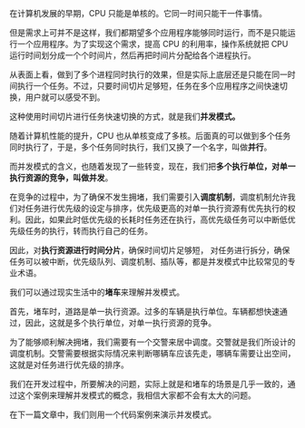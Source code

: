 在计算机发展的早期，CPU 只能是单核的。它同一时间只能干一件事情。

但是需求上可并不是这样，我们都期望多个应用程序能够同时运行，而不是只能运行一个应用程序。为了实现这个需求，提高 CPU 的利用率，操作系统就把 CPU 运行时间划分成一个个时间片，然后再把时间片分配给各个进程执行。

从表面上看，做到了多个进程同时执行的效果，但是实际上底层还是只能在同一时间执行一个任务。不过，只要时间切片足够短，任务在多个应用程序之间快速切换，用户就可以感受不到。

这种使用时间切片进行任务快速切换的方式，就是我们**并发模式。**

随着计算机性能的提升，CPU 也从单核变成了多核。后面真的可以做到多个任务同时执行了，于是，多个任务同时执行，我们又换了一个名字，叫做**并行**。


而并发模式的含义，也随着发现了一些转变，现在，我们把**多个执行单位，对单一执行资源的竞争，叫做并发**。

在竞争的过程中，为了确保不发生拥堵，我们需要引入**调度机制**，调度机制允许我们对任务进行优先级的设定与排序，优先级更高的对单一执行资源有优先执行的权利。因此，如果此时低优先级的长耗时任务还在执行，高优先级任务可以中断低优先级任务的执行，转而执行自己的任务。

因此，对**执行资源进行时间分片**，确保时间切片足够短， 对任务进行拆分，确保任务可以被中断，优先级队列、调度机制、插队等，都是并发模式中比较常见的专业术语。

我们可以通过现实生活中的**堵车**来理解并发模式。

首先，堵车时，道路是单一执行资源。过多的车辆是执行单位。车辆都想快速通过，因此，这就是多个执行单位，对单一执行资源的竞争。

为了能够顺利解决拥堵，我们需要有一个交警来居中调度。交警就是我们所设计的调度机制。交警需要根据实际情况来判断哪辆车应该先走，哪辆车需要让出空间，这就是对任务进行优先级的排序。

我们在开发过程中，所要解决的问题，实际上就是和堵车的场景是几乎一致的，通过这个案例来理解并发模式的概念，我相信大家都不会有太大的问题。

在下一篇文章中，我们则用一个代码案例来演示并发模式。